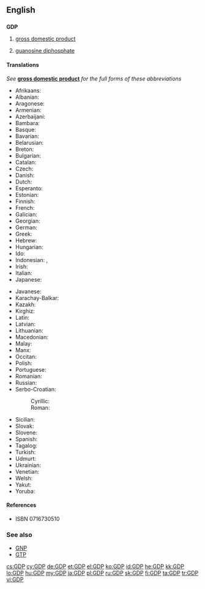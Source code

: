 ==English==
{{wikipedia|GDP (disambiguation)}}

==={{initialism}}===
'''GDP'''

# {{economics}} [[gross domestic product]]
# {{biochemistry}} [[guanosine diphosphate]]

====Translations====
''See'' '''[[gross domestic product]]''' ''for the full forms of these abbreviations''
{{trans-top|gross domestic product}}
* Afrikaans: {{t+|af|BBP}}
* Albanian: {{t+|sq|BDV}}
* Aragonese: {{t+|an|PIB}}
* Armenian: {{t|hy|ՀՆԱ|tr=HNA|sc=Armn}}
* Azerbaijani: {{t+|az|ÜDM}}
* Bambara: {{t+|bm|BSK}}
* Basque: {{t+|eu|BPG}}
* Bavarian: {{t+|bar|BIP}}
* Belarusian: {{t+|be|ВУП}}
* Breton: {{t+|br|PDG}}
* Bulgarian: {{t+|bg|БВП}}
* Catalan: {{t+|ca|PIB}}
* Czech: {{t+|cs|HDP}}
* Danish: {{t+|da|BNP}}
* Dutch: {{t-|nl|BBP}}
* Esperanto: {{t+|eo|MEP}}
* Estonian: {{t+|et|SKT}}
* Finnish: {{t+|fi|BKT}}
* French: {{t+|fr|PIB|m}}
* Galician: {{t+|gl|PIB}}
* Georgian: {{t+|ka|მშპ}}
* German: {{t|de|BIP}}
* Greek: {{t|el|ΑΕΠ|tr=AEP|sc=Grek}}
* Hebrew: {{t|he|תמ״ג|tr=T.M.G.}}
* Hungarian: {{t+|hu|BHT}}
* Ido: {{t+|io|KLP}}
* Indonesian: {{t+|id|GDP|xs=Indonesian}}, {{t-|id|PDB|xs=Indonesian}}
* Irish: {{t+|ga|OTI}}
* Italian: {{t+|it|PIL}}
* Japanese: {{t+|ja|GDP}}
{{trans-mid}}
* Javanese: {{t+|jv|PDB}}
* Karachay-Balkar: {{t+|krc|БИП}}
* Kazakh: {{t+|kk|ЖІӨ}}
* Kirghiz: {{t+|ky|ИДП}}
* Latin: {{t+|la|PDG}}
* Latvian: {{t+|lv|IKP}}
* Lithuanian: {{t+|lt|BVP}}
* Macedonian: {{t+|mk|БДП}}
* Malay: {{t+|ms|KDNK}}
* Manx: {{t+|gv|LTS}}
* Occitan: {{t+|oc|PIB}}
* Polish: {{t+|pl|PKB|m|n}}
* Portuguese: {{t+|pt|PIB}}
* Romanian: {{t+|ro|PIB}}
* Russian: {{t+|ru|ВВП|m|tr=ve-ve-pé}}
* Serbo-Croatian:
*: Cyrillic: {{t|sh|БДП}}
*: Roman: {{t+|sh|BDP}}
* Sicilian: {{t+|scn|PNL}}
* Slovak: {{t+|sk|HDP}}
* Slovene: {{t+|sl|BDP}}
* Spanish: {{t-|es|PIB}}
* Tagalog: {{t+|tl|PDP}}
* Turkish: {{t+|tr|GSYİH}}
* Udmurt: {{t+|udm|ВВП}}
* Ukrainian: {{t+|uk|ВВП}}
* Venetian: {{t+|vec|PIL}}
* Welsh: {{t+|cy|CMC}}
* Yakut: {{t+|sah|БИО}}
* Yoruba: {{t+|yo|GIO}}
{{trans-bottom}}

====References====
* {{biochemistry}} {{reference-book
 | last = Berg | first = Jeremy M.
 | coauthors = Tymoczko, John; Stryer, Lubert
 | title = Biochemistry
 | url = http://www.ncbi.nlm.nih.gov/bookshelf/br.fcgi?book=stryer
 | accessdate = 4 December 2009
 | edition = Fifth eidtion | year = 2002
 | publisher = W H Freeman and Company
 | chapter = Common Abbreviations in Biochemistry
 | chapterurl = http://www.ncbi.nlm.nih.gov/bookshelf/br.fcgi?book=stryer&part=A5607#A5649
}} ISBN 0716730510

===See also===
* [[GNP]]
* [[GTP]]

[[cs:GDP]]
[[cy:GDP]]
[[de:GDP]]
[[et:GDP]]
[[el:GDP]]
[[ko:GDP]]
[[id:GDP]]
[[he:GDP]]
[[kk:GDP]]
[[lo:GDP]]
[[hu:GDP]]
[[my:GDP]]
[[ja:GDP]]
[[pl:GDP]]
[[ru:GDP]]
[[sk:GDP]]
[[fi:GDP]]
[[ta:GDP]]
[[tr:GDP]]
[[vi:GDP]]